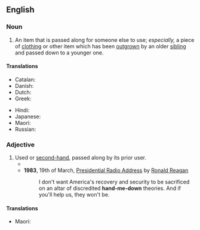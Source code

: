 ==English==

===Noun===
{{en-noun|head=[[hand]]-[[me]]-[[down]]}}

# An item that is passed along for someone else to use; ''especially,'' a piece of [[clothing]] or other item which has been [[outgrow]]n by an older [[sibling]] and passed down to a younger one.

====Translations====
{{trans-top|An item that is passed along for someone else to use}}
* Catalan: {{t|ca|deixalla|f}}
* Danish: ''{{t|da|aflagt}} {{t+|da|stykke}} {{t+|da|tøj}}''<!-- not wikified as a unit since doesn't seem to be idiomatic as a unit -->
* Dutch: {{t+|nl|afdankertje|n}}
* Greek: {{t+|el|αποφόρι|n|sc=Grek}}
{{trans-mid}}
* Hindi: {{t+|hi|उतरन|f}}
* Japanese: {{t+|ja|お下がり|tr=osagari|sc=Jpan}}
* Maori: {{t|mi|oruoru}}
* Russian: {{t|ru|поде́ржанная ве́щь|f}}
{{trans-bottom}}

===Adjective===
{{en-adj|-|head=[[hand]]-[[me]]-[[down]]}}

# Used or [[second-hand]], passed along by its prior user.
#* {{quote-song
|en
|year=1967
|album=The Velvet Underground & Nico
|title=All Tomorrow's Parties
|artist=The Velvet Underground
|author=Lou Reed
|authorlink=Lou Reed
|passage=And what costume shall the poor girl wear / To all tomorrow's parties? / A '''hand-me-down''' dress from who knows where}}
#* '''1983''', 19th of March, [[s:Presidential Radio Address - 19 March 1983|Presidential Radio Address]] by [[w:Ronald Reagan|Ronald Reagan]]
#*: I don't want America's recovery and security to be sacrificed on an altar of discredited '''hand-me-down''' theories. And if you'll help us, they won't be.

====Translations====
{{trans-top|used or second-hand, passed on by a previous owner}}
* Maori: {{t|mi|oruoru}}
{{trans-mid}}
{{trans-bottom}}